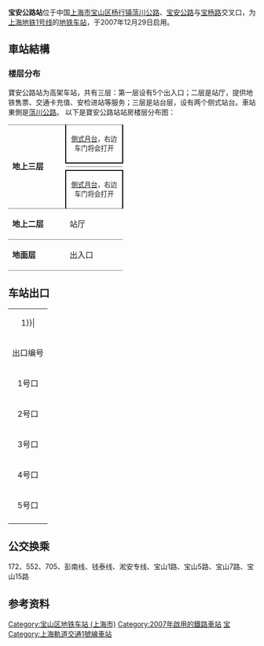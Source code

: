 {{noteTA 
|G1 =Railway}}
{{Infobox station
|name = 宝安公路
|eng_name = Bao'an Highway
|symbol_right =
|linecolour = {{上海地铁颜色|1|yes}}
|image = Baoan Highway Station.jpg
|caption = 宝安公路站站台
|other_name = 
|country = {{PRC}}
|borough = [[上海市|上海市]][[宝山区_(上海市)|宝山区]][[杨行镇|杨行镇]]
|address = [[蕰川路|蕰川公路]]、[[宝安公路|宝安公路]]与[[宝杨路|宝杨路]]交叉口
|coordinates = {{coord|31|22|16|N|121|25|33|E|type:railwaystation}}
|elevation = 
|owned = [[上海申通地铁集团|上海申通地铁集团]]
|operator = [[上海地铁|上海地铁]]
|lines = {{上海地铁线路名|1|SL}}
|distance = 
|platform = 2個[[側式月台|側式月台]]
|tracks = 2条
|bus_routes = 
|bus_stands = 
|connections = 
|structure = 地上车站
|hall = 地上站厅
|depth = 
|levels = 
|interchange = 
|exits = 5个
|architect = 
|architectural_style = 
|colour = 
|type = 
|status = 运营中
|code = 
|classification = 
|website = 
|built = 
|opened = {{Start date|2007|12|29|df=y}}<ref name="open">{{cite web |title=上海轨道交通1号线的历史&大事记 |url=http://news.dichan.sina.com.cn/2009/10/20/75404.html |website=新浪地产 |accessdate=2021-03-28 |archiveurl=https://web.archive.org/web/20151222091438/http://news.dichan.sina.com.cn/2009/10/20/75404.html |archivedate=2015-12-22 |dead-url=yes }}</ref>
|closed = 
|former = 
|pass_year = 
|passengers = 
|pass_system = 
|pass_rank = 
|mpassengers = 
|trains = 
|station_hours = 
|hours = 
|first = 往{{上海地铁起讫站|1|R}}：6:08<br/>往{{上海地铁起讫站|1|L}}：5:34
|last = 往{{上海地铁起讫站|1|R}}：23:33<br/>往{{上海地铁起讫站|1|L}}：22:34
|adjacent = {{adjacent stations|system=上海地铁|line=1|left=共富新村|right=友谊西路}}
}}
'''宝安公路站'''位于中国[[上海市|上海市]][[宝山区_(上海市)|宝山区]][[杨行镇|杨行镇]][[蕰川路|蕰川公路]]、[[宝安公路|宝安公路]]与[[宝杨路|宝杨路]]交叉口，为[[上海地铁|上海地铁]][[上海轨道交通1号线|1号线]]的[[地铁车站|地铁车站]]，于2007年12月29日启用。

==車站結構==
===楼层分布===
寶安公路站为高架车站，共有三层：第一层设有5个出入口；二层是站厅，提供地铁售票、交通卡充值、安检进站等服务；三层是站台层，设有两个侧式站台。車站東側是[[蕰川路|蕰川公路]]。
以下是寶安公路站站房楼层分布图：
{|cellspacing=0 cellpadding=3
|style="border-top:solid 1px gray;border-bottom:solid 1px gray;" rowspan=4 width=100|'''地上三层'''
|style="border-top:solid 1px gray;border-right:solid 2px black;border-left:solid 2px black;border-bottom:solid 2px black;" colspan=2|<center><small>[[側式月台|側式月台]]，右边车门将会打开</small></center>
|-
|style="border-bottom:solid 1px gray;" width=100|{{arrow|L}}
|style="border-bottom:solid 1px gray;" width=350|{{上海地铁线路名|1}}往{{站|富锦路}}<small>（{{站|友谊西路}}）</small>
|-
|
|{{split text|{{上海地铁线路名|1}}往{{站|莘庄}}<small>（{{站|共富新村}}）</small>|{{arrow|R}}}}
|-
|style="border-top:solid 2px black;border-right:solid 2px black;border-left:solid 2px black;border-bottom:solid 1px gray;" colspan=2|<center><small>[[側式月台|側式月台]]，右边车门将会打开</small></center>
|-
|style="border-bottom:solid 1px gray;"|'''地上二层'''
|style="border-bottom:solid 1px gray;"|站厅
|style="border-bottom:solid 1px gray;"|票务服务、自动售票机、人工服务台
|-
|style="border-bottom:solid 1px gray;"|'''地面层'''
|style="border-bottom:solid 1px gray;"|出入口
|style="border-bottom:solid 1px gray;"|1-5出入口
|}

== 车站出口 ==
{| class="wikitable"
|colspan=4 align="center" bgcolor={{上海地铁颜色|1}}|
|-
! 出口编号 !! 建议前往目的地
|-
|1号口{{綠底白字出口|exitsign=none|附=升}}
|蕰川路西侧，宝安公路南
|-
|2号口
|蕰川路东侧，宝杨路南
|-
|3号口
|蕰川路西，宝杨路南
|-
|4号口
|3号口北
|-
|5号口{{綠底白字出口|exitsign=none|附=升}}
|4号口北
|-
| bgcolor="#EEEEEE" colspan=2 |{{綠底白字出口|註=升}}
|}

== 公交换乘 ==
172、552、705、彭南线、钱泰线、淞安专线、宝山1路、宝山5路、宝山7路、宝山15路

== 参考资料 ==
{{commonscat|Bao'an Highway Station}}
{{reflist}}

{{上海轨道交通1号线}}

[[Category:宝山区地铁车站_(上海市)|Category:宝山区地铁车站 (上海市)]]
[[Category:2007年啟用的鐵路車站|Category:2007年啟用的鐵路車站]]
[[Category:以街道命名的上海軌道交通車站|宝]]
[[Category:上海軌道交通1號線車站|Category:上海軌道交通1號線車站]]